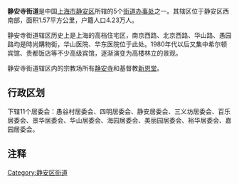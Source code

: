 {{Unreferenced|time=2020-10-28T09:00:21+00:00}}
{{中国乡级行政区
|景观照片文件名 = 0371 Shanghai Jing'an Temple 20090627.jpg
|景观照片描述 = [[静安寺|静安寺]]
|汉语拼音 = 
|其他语言 = 
|其他语言名称 = 
|旧称 = 
|地名出处 = 
|位置图文件名 = 
|位置图描述 = 
|自定义图片= 
|建置时间 = 
|政府驻地 = 
|毗邻 = 
|总面积 = 
|总人口 = 
|总人口年份 = 
|户籍人口 = 
|户籍人口年份 = 
|常住人口 = 
|常住人口年份 = 
|人口密度 = 
|GDP = 
|GDP年份 = 
|邮政编码 = 
|电话区号 = 21
|官方网站 = 
|网站名称 = 
|31/01/06/013/000}}
'''静安寺街道'''是中国[[上海市|上海市]][[静安区|静安区]]所辖的5个[[街道办事处|街道办事处]]之一。其辖区位于静安区西南部，面积1.57平方公里，户籍人口4.23万人。

静安寺街道辖区历史上是上海的高档住宅区，南京西路、北京西路、华山路、愚园路均是時尚購物街，华山医院、华东医院位于此处。1980年代以后又集中希尔顿宾馆、贵都饭店等不少高级宾馆，逐渐演变为高楼林立的景观。

静安寺街道辖区内的宗教场所有[[静安寺|静安寺]]和基督教[[新恩堂|新恩堂]]。

== 行政区划 ==
下辖11个居委会：愚谷村居委会、四明居委会、静安居委会、三义坊居委会、百乐居委会、景华居委会、华山居委会、海园居委会、美丽园居委会、裕华居委会、嘉园居委会。

== 注释 ==

{{Reflist|2}}

{{静安区行政区划}}
{{上海行政区划小作品}}

[[Category:静安区街道|Category:静安区街道]]